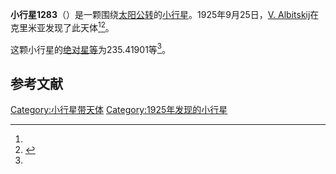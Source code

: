 {{Infobox planet
| bgcolour = #FFFFC0
| name = 1283 Komsomolia
| symbol = 
| image = 
| caption = 
| discovery = yes
| discovery_ref = 
| discoverer = [[V._Albitskij|V. Albitskij]]
| discovery_site = [[克里米亚|克里米亚]] 
| discovered = 1925年9月25日
| designations = yes
| mp_name = 
| named_after = 
| alt_names = 1925 SC/ 1931 VE1 / 1951 EO2 / 1960 VC / 1962 EB / A902 TE
| mp_category = [[主带小行星|主带小行星]]
| orbit_ref = <ref name="a">[http://ssd.jpl.nasa.gov/sbdb.cgi?sstr=1283 1283 Komsomolia] {{Wayback|url=http://ssd.jpl.nasa.gov/sbdb.cgi?sstr=1283 |date=20140822143811 }}，小行星數據庫瀏覽器（JPL Small-Body Database Browser）－[[美国国家航空航天局|美国国家航空航天局]]喷气推进实验室</ref>
| epoch = 2456400.5 (2013年4月18日更新)
| aphelion = {{convert|3.8875275|AU|km|3|abbr=on|lk=out}}
| perihelion = {{convert|2.4775997|AU|km|3|abbr=on}}
| semimajor = {{convert|3.1825636|AU|km|3|abbr=on}}
| eccentricity = 0.2215082
| period = 2073.786594 [[日|日]]<br />5.68[[儒略年|儒略年]]
| avg_speed = 
| inclination = 8.90652
| asc_node = 157.74928
| mean_anomaly = 
| arg_peri = 235.41901
| satellites = 
| physical_characteristics = yes
| dimensions = 
| mass = 
| density = 
| surface_grav = 
| escape_velocity = 
| sidereal_day = 
| axial_tilt = 
| pole_ecliptic_lat = 
| pole_ecliptic_lon = 
| albedo = 
| temperatures= 
| temp_name1 = 
| mean_temp_1 = 
| max_temp_1 = 
| temp_name2 = 
| max_temp_2 = 
| spectral_type = 
| abs_magnitude = 235.41901
}}

'''小行星1283'''（{{lang-en|1283 Komsomolia}}）是一颗围绕[[太阳|太阳]][[公转|公转]]的[[小行星|小行星]]。1925年9月25日，[[V._Albitskij|V. Albitskij]]在克里米亚发现了此天体<ref name="a" /><ref>{{cite news|title=小行星列表|url=http://cfa-www.harvard.edu/iau/lists/NumberedMPs.txt|accessdate=2013-07-08|newspaper=哈佛大学|archive-date=2008-05-17|archive-url=https://web.archive.org/web/20080517010638/http://cfa-www.harvard.edu/iau/lists/NumberedMPs.txt|dead-url=no}}</ref>。

这颗小行星的[[绝对星等|绝对星等]]为235.41901等<ref name="a" />。

==参考文献==
{{reflist}}
{{Minor Planet Number|[[小行星1282|小行星1282]]|[[小行星1284|小行星1284]]}}

{{小天体}}

[[Category:小行星带天体|Category:小行星带天体]]
[[Category:1925年发现的小行星|Category:1925年发现的小行星]]

{{asteroid-stub}}